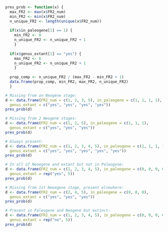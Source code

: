 ```r

pres_prob <- function(x) {
  max_FR2 <- max(x$FR2_num)
  min_FR2 <- min(x$FR2_num)
  n_unique_FR2 <- length(unique(x$FR2_num))
  
  if(x$in_paleogene[1] == 1) {
    min_FR2 <- 0
    n_unique_FR2 <- n_unique_FR2 + 1
    }
  
  if(x$genus_extant[1] == "yes") {
    max_FR2 <- 6
    n_unique_FR2 <- n_unique_FR2 + 1
    }
  
  prop_comp <- n_unique_FR2 / (max_FR2 - min_FR2 + 1)
  data.frame(prop_comp, min_FR2, max_FR2, n_unique_FR2)
  }

# Missing from on Neogene stage:
d <- data.frame(FR2_num = c(1, 2, 3, 5), in_paleogene = c(1, 1, 1, 1),
  genus_extant = c("yes", "yes", "yes", "yes"))
pres_prob(d)

# Missing from 2 Neogene stages:
d <- data.frame(FR2_num = c(1, 2, 5), in_paleogene = c(1, 1, 1),
  genus_extant = c("yes", "yes", "yes"))
pres_prob(d)

# Always present:
d <- data.frame(FR2_num = c(1, 2, 3, 4, 5), in_paleogene = c(1, 1, 1, 1, 1),
  genus_extant = c("yes", "yes", "yes", "yes", "yes"))
pres_prob(d)

# In all of Neoegene and extant but not in Paleogene:
d <- data.frame(FR2_num = c(1, 2, 3, 4, 5), in_paleogene = c(0, 0, 0, 0, 0),
  genus_extant = rep("yes", 5))
pres_prob(d)

# Missing from 1st Neoegene stage, present elsewhere:
d <- data.frame(FR2_num = c(2, 4, 5), in_paleogene = c(0, 0, 0),
  genus_extant = c("yes", "yes", "yes"))
pres_prob(d)

# Present in Paleogene and Neogene but extinct:
d <- data.frame(FR2_num = c(1, 2, 3, 4, 5), in_paleogene = c(0, 0, 0, 0, 0),
  genus_extant = rep("no", 5))
pres_prob(d)
```
